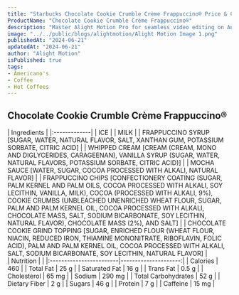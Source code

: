 ```yaml
---
title: "Starbucks Chocolate Cookie Crumble Crème Frappuccino® Price & Calories"
ProductName: "Chocolate Cookie Crumble Crème Frappuccino®"
description: "Master Alight Motion Pro for seamless video editing on Android, iOS, and Tablets with our ultimate guide, unlocking advanced features and elevating your skills in 2024!"
image: "../../public/blogs/alightmotion/Alight Motion Image 1.png"
publishedAt: "2024-06-21"
updatedAt: "2024-06-21"
author: "Alight Motion"
isPublished: true
tags:
- Americano's
- Coffee
- Hot Coffees
---
```


## Chocolate Cookie Crumble Crème Frappuccino® 
  
<div className="tables-container">
  <div className="table-wrapper">
    | Ingredients  |  
    |:-------------|
    | ICE        |
    | MILK       |
    | FRAPPUCCINO SYRUP [SUGAR, WATER, NATURAL FLAVOR, SALT, XANTHAN GUM, POTASSIUM SORBATE, CITRIC ACID]       |
    | WHIPPED CREAM [CREAM (CREAM, MONO AND DIGLYCERIDES, CARAGEENAN), VANILLA SYRUP (SUGAR, WATER, NATURAL FLAVORS, POTASSIUM SORBATE, CITRIC ACID)]       |
    | MOCHA SAUCE [WATER, SUGAR, COCOA PROCESSED WITH ALKALI, NATURAL FLAVOR]       |
    | FRAPPUCCINO CHIPS [CONFECTIONERY COATING (SUGAR, PALM KERNEL AND PALM OILS, COCOA PROCESSED WITH ALKALI, SOY LECITHIN, VANILLA, MILK), COCOA (PROCESSED WITH ALKALI, 9%), COOKIE CRUMBS (UNBLEACHED UNENRICHED WHEAT FLOUR, SUGAR, PALM AND PALM KERNEL OIL, COCOA PROCESSED WITH ALKALI, CHOCOLATE MASS, SALT, SODIUM BICARBONATE, SOY LECITHIN, NATURAL FLAVOR), CHOCOLATE MASS (2%), AND SALT]       |
    | CHOCOLATE COOKIE GRIND TOPPING [SUGAR, ENRICHED FLOUR (WHEAT FLOUR, NIACIN, REDUCED IRON, THIAMINE MONONITRATE, RIBOFLAVIN, FOLIC ACID), PALM AND PALM KERNEL OIL, COCOA PROCESSED WITH ALKALI, SALT, SODIUM BICARBONATE, SOY LECITHIN, NATURAL FLAVOR]    |
  </div>
  <div className="table-wrapper">
    | Nutrition               |                      |  
    |:------------------------|---------------------:|
    | Calories                | 460                   |
    | Total Fat               | 25 g                  |
    | Saturated Fat           | 16 g                  |
    | Trans Fat               | 0.5 g                  |
    | Cholesterol             | 65 mg                 |
    | Sodium                  | 290 mg                |
    | Total Carbohydrates     | 52 g                  |
    | Dietary Fiber           | 2 g                  |
    | Sugars                  | 46 g                  |
    | Protein                 | 7 g                  |
    | Caffeine                | 15 mg               |
  </div>
</div>
<style jsx>{`
  .tables-container {
    display: flex;
    flex-direction: row;
    gap: 30px;
  }
  .table-wrapper {
    width: 500px; /* Adjust as needed */
  }
  @media (max-width: 768px) {
    .tables-container {
      flex-direction: column;
      gap: 0px; /* Adjust as needed */
    }
    .table-wrapper {
      width: 100%; /* Adjust as needed */
    }
  }
`}</style>

